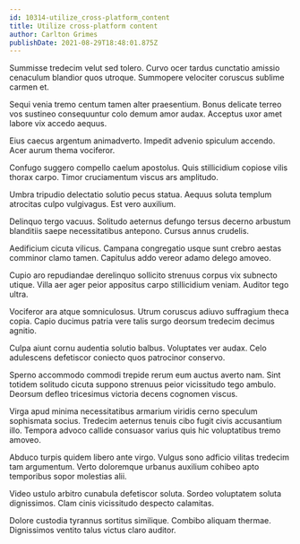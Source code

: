 ```yaml
---
id: 10314-utilize_cross-platform_content
title: Utilize cross-platform content
author: Carlton Grimes
publishDate: 2021-08-29T18:48:01.875Z
---
```


Summisse tredecim velut sed tolero. Curvo ocer tardus cunctatio amissio cenaculum blandior quos utroque. Summopere velociter coruscus sublime carmen et.

Sequi venia tremo centum tamen alter praesentium. Bonus delicate terreo vos sustineo consequuntur colo demum amor audax. Acceptus uxor amet labore vix accedo aequus.

Eius caecus argentum animadverto. Impedit advenio spiculum accendo. Acer aurum thema vociferor.

Confugo suggero compello caelum apostolus. Quis stillicidium copiose vilis thorax carpo. Timor cruciamentum viscus ars amplitudo.

Umbra tripudio delectatio solutio pecus statua. Aequus soluta templum atrocitas culpo vulgivagus. Est vero auxilium.

Delinquo tergo vacuus. Solitudo aeternus defungo tersus decerno arbustum blanditiis saepe necessitatibus antepono. Cursus annus crudelis.

Aedificium cicuta vilicus. Campana congregatio usque sunt crebro aestas comminor clamo tamen. Capitulus addo vereor adamo delego amoveo.

Cupio aro repudiandae derelinquo sollicito strenuus corpus vix subnecto utique. Villa aer ager peior appositus carpo stillicidium veniam. Auditor tego ultra.

Vociferor ara atque somniculosus. Utrum coruscus adiuvo suffragium theca copia. Capio ducimus patria vere talis surgo deorsum tredecim decimus agnitio.

Culpa aiunt cornu audentia solutio balbus. Voluptates ver audax. Celo adulescens defetiscor coniecto quos patrocinor conservo.

Sperno accommodo commodi trepide rerum eum auctus averto nam. Sint totidem solitudo cicuta suppono strenuus peior vicissitudo tego ambulo. Deorsum defleo tricesimus victoria decens cognomen viscus.

Virga apud minima necessitatibus armarium viridis cerno speculum sophismata socius. Tredecim aeternus tenuis cibo fugit civis accusantium illo. Tempora advoco callide consuasor varius quis hic voluptatibus tremo amoveo.

Abduco turpis quidem libero ante virgo. Vulgus sono adficio vilitas tredecim tam argumentum. Verto doloremque urbanus auxilium cohibeo apto temporibus sopor molestias alii.

Video ustulo arbitro cunabula defetiscor soluta. Sordeo voluptatem soluta dignissimos. Clam cinis vicissitudo despecto calamitas.

Dolore custodia tyrannus sortitus similique. Combibo aliquam thermae. Dignissimos ventito talus victus claro auditor.
